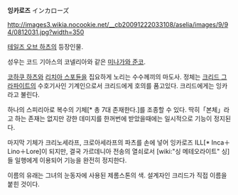 '''잉카로즈'''
インカローズ

http://images3.wikia.nocookie.net/__cb20091222033108/aselia/images/9/94/0812031.jpg?width=350

[[테일즈 오브 하츠]]의 등장인물.

성우는 코드 기아스의 코넬리아와 같은 [[미나가와 준코]].

[[코하쿠 하츠]]와 [[리치아 스포듄]]을 집요하게 노리는 수수께끼의 마도사. 정체는 [[크리드 그라파이트]]의 수호기사인 기계인으로서 크리드에게 호의를 품고있다. 크리드에게는 잉카라고 불린다.

하나의 스피리아로 복수의 기체[* 총 7대 존재한다.]를 조종할 수 있다. 딱히「본체」라고 하는 존재는 없지만 강한 데미지를 한꺼번에 받았을때에는 일시적으로 기능이 정지된다.

마지막 기체가 크리노세라프, 크로아세라프의 파츠를 손에 넣어 잉카로즈 ILL[* Inca＋Lino＋Lore]이 되지만, 결국 가르데니아 전송의 열쇠로서 [wiki:"싱 메테오라이트" 싱]들 일행에게 이용되어 기능을 완전히 정지한다.

이름의 유래는 그녀의 눈동자에 사용된 제롬스톤의 색. 설계자인 크리드가 직접 이름을 붙힌 것이다. 
